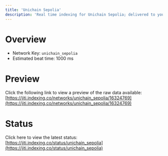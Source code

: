 ```yaml
---
title: 'Unichain Sepolia'
description: 'Real time indexing for Unichain Sepolia; delivered to you'
---
```


# Overview
- Network Key: `unichain_sepolia`
- Estimated beat time: 1000 ms

# Preview
Click the following link to view a preview of the raw data available: [https://jiti.indexing.co/networks/unichain_sepolia/16324769](https://jiti.indexing.co/networks/unichain_sepolia/16324769)

# Status
Click here to view the latest status: [https://jiti.indexing.co/status/unichain_sepolia](https://jiti.indexing.co/status/unichain_sepolia)
